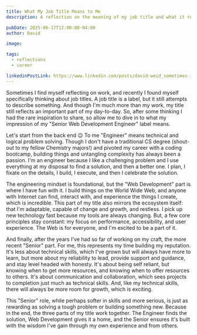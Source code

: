 ```yaml
---
title: What My Job Title Means to Me
description: A reflection on the meaning of my job title and what it represents in my career.

pubDate: 2025-06-17T12:00:00-04:00
author: David

image:

tags:
  - reflections
  - career

linkedinPostLink: https://www.linkedin.com/posts/david-weid_sometimes-i-find-myself-reflecting-on-work-activity-7340898549481582593-2LoC?utm_source=share&utm_medium=member_desktop&rcm=ACoAACkZ-usB8w2m7bpn5VbanOrJD354tVnvXcw
---
```


Sometimes I find myself reflecting on work, and recently I found myself specifically thinking about job titles. A job title is a label, but it still attempts to describe something. And though I'm much more than my work, my title still reflects an important part of my day-to-day. So, after some thinking I had the rare inspiration to share, so allow me to dive in to what my impression of my "Senior Web Development Engineer" label means.

Let's start from the back end 😉 To me "Engineer" means technical and logical problem solving. Though I don't have a traditional CS degree (shout-out to my fellow Chemistry majors!) and pivoted my career with a coding bootcamp, building things and untangling complexity has always been a passion. I'm an engineer because I like a challenging problem and I use everything at my disposal to find a solution, and then a better one. I plan, I fixate on the details, I build, I execute, and then I celebrate the solution.

The engineering mindset is foundational, but the "Web Development" part is where I have fun with it. I build things on the World Wide Web, and anyone with Internet can find, interact with, and experience the things I create, which is incredible. This part of my title also mirrors the ecosystem itself: that I'm adaptable, capable of change and growth, and restless. I pick up new technology fast because my tools are always changing. But, a few core principles stay constant: my focus on performance, accessibility, and user experience. The Web is for everyone, and I'm excited to be a part of it.

And finally, after the years I've had so far of working on my craft, the more recent "Senior" part. For me, this represents my time building my reputation. It's less about technical skills, which I've grown but will always have more to learn, but more about my reliability to lead, provide support and guidance, and stay level headed with honesty. It's about being self reliant, but knowing when to get more resources, and knowing when to offer resources to others. It's about communication and collaboration, which sees projects to completion just much as technical skills. And, like my technical skills, there will always be more room for growth, which is exciting.

This "Senior" role, while perhaps softer in skills and more serious, is just as rewarding as solving a tough problem or building something new. Because in the end, the three parts of my title work together. The Engineer finds the solution, Web Development gives it a home, and the Senior ensures it's built with the wisdom I've gain through my own experience and from others.
